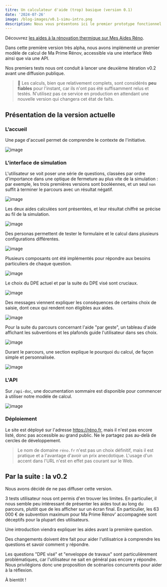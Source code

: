 ```yaml
---
titre: Un calculateur d'aide (trop) basique (version 0.1)
date: '2024-07-26'
image: /blog-images/v0.1-simu-intro.png
description: Nous vous présentons ici le premier prototype fonctionnel de Mes Aides Réno.
---
```


Découvrez [les aides à la rénovation thermique sur Mes Aides Réno](https://mesaidesreno.beta.gouv.fr).

Dans cette première version très alpha, nous avons implémenté un premier modèle de calcul de Ma Prime Rénov, accessible via une interface Web ainsi que via une API.

Nos premiers tests nous ont conduit à lancer une deuxième itération v0.2 avant une diffusion publique.

> 🚧 Les calculs, bien que relativement complets, sont considérés **peu fiables** pour l'instant, car ils n'ont pas été suffisamment relus et testés. N'utilisez pas ce service en production en attendant une nouvelle version qui changera cet état de faits.

## Présentation de la version actuelle

### L’accueil

Une page d'accueil permet de comprendre le contexte de l'initiative.

![image](/blog-images/v0.1.png)

### L'interface de simulation

L'utilisateur se voit poser une série de questions, classées par ordre d'importance dans une optique de fermeture au plus vite de la simulation : par exemple, les trois premières versions sont booléennes, et un seul `non` suffit à terminer le parcours avec un résultat négatif.

![image](/blog-images/v0.1-simu.png)

Les deux aides calculées sont présentées, et leur résultat chiffré se précise au fil de la simulation.

![image](/blog-images/v0.1-simu-intro.png)

Des personas permettent de tester le formulaire et le calcul dans plusieurs configurations différentes.

![image](/blog-images/v0.1-personas.png)

Plusieurs composants ont été implémentés pour répondre aux besoins particuliers de chaque question.

![image](/blog-images/v0.1-communes.png)

Le choix du DPE actuel et par la suite du DPE visé sont cruciaux.

![image](/blog-images/v0.1-dpe.png)

Des messages viennent expliquer les conséquences de certains choix de saisie, dont ceux qui rendent non éligibles aux aides.

![image](/blog-images/v0.1-notif.png)

Pour la suite du parcours concernant l'aide "par geste", un tableau d'aide affichant les subventions et les plafonds guide l'utilisateur dans ses choix.

![image](/blog-images/v0.1-gestes.png)

Durant le parcours, une section explique le pourquoi du calcul, de façon simple et personnalisée.

![image](/blog-images/v0.1-explications.png)

### L'API

Sur `/api-doc`, une documentation sommaire est disponible pour commencer à utiliser notre modèle de calcul.

![image](/blog-images/v0.1-api.png)

### Déploiement

Le site est déployé sur l'adresse https://réno.fr, mais il n'est pas encore listé, donc pas accessible au grand public. Ne le partagez pas au-delà de cercles de développement.

> Le nom de domaine `réno.fr` n'est pas un choix définitif, mais il est pratique et a l'avantage d'avoir un prix anecdotique. L'usage d'un accent dans l'URL n'est en effet pas courant sur le Web.

## Par la suite : la v0.2

Nous avons décidé de ne pas diffuser cette version.

3 tests utilisateur nous ont permis d'en trouver les limites. En particulier, il nous semble peu intéressant de présenter les aides tout au long du parcours, plutôt que de les afficher sur un écran final. En particulier, les 63 000 € de subvention maximum pour Ma Prime Rénov' accompagnée sont déceptifs pour la plupart des utilisateurs.

Une introduction viendra expliquer les aides avant la première question.

Des changements doivent être fait pour aider l'utilisatrice à comprendre les questions et savoir comment y répondre.

Les questions "DPE visé" et "enveloppe de travaux" sont particulièrement problématiques, car l'utilisateur ne sait en général pas encore y répondre. Nous privilégions donc une proposition de scénarios concurrents pour aider à la réflexion.

À bientôt !
